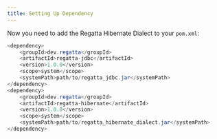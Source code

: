 ---
title: Setting Up Dependency
---

Now you need to add the Regatta Hibernate Dialect to your `pom.xml`:

```java
<dependency>
    <groupId>dev.regatta</groupId>
    <artifactId>regatta-jdbc</artifactId>
    <version>1.0.0</version>
    <scope>system</scope>
    <systemPath>path/to/regatta_jdbc.jar</systemPath>
</dependency>
<dependency>
    <groupId>dev.regatta</groupId>
    <artifactId>regatta-hibernate</artifactId>
    <version>1.0.0</version>
    <scope>system</scope>
    <systemPath>path/to/regatta_hibernate_dialect.jar</systemPath>
</dependency>
```